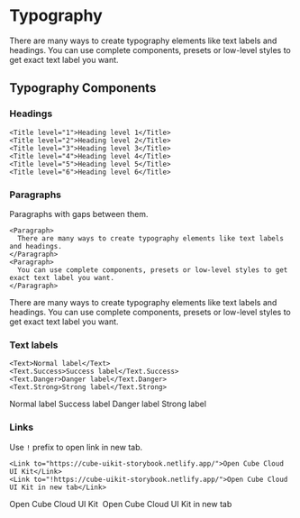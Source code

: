 
<Meta title="UIKit/Typography" />

<Root/>

# Typography

There are many ways to create typography elements like text labels and headings. You can use complete components, presets or low-level styles to get exact text label you want.

## Typography Components

### Headings

```
<Title level="1">Heading level 1</Title>
<Title level="2">Heading level 2</Title>
<Title level="3">Heading level 3</Title>
<Title level="4">Heading level 4</Title>
<Title level="5">Heading level 5</Title>
<Title level="6">Heading level 6</Title>
```

<Card>
  <Flow gap="1x">
    <Title level="1">Heading level 1</Title>
    <Title level="2">Heading level 2</Title>
    <Title level="3">Heading level 3</Title>
    <Title level="4">Heading level 4</Title>
    <Title level="5">Heading level 5</Title>
    <Title level="6">Heading level 6</Title>
  </Flow>
</Card>

### Paragraphs

Paragraphs with gaps between them.

```
<Paragraph>
  There are many ways to create typography elements like text labels and headings.
</Paragraph>
<Paragraph>
  You can use complete components, presets or low-level styles to get exact text label you want.
</Paragraph>
```

<Root>
  <Card gap="2x">
    <Paragraph>
      There are many ways to create typography elements like text labels and headings.
    </Paragraph>
    <Paragraph>
      You can use complete components, presets or low-level styles to get exact text label you want.
    </Paragraph>
  </Card>
</Root>

### Text labels

```
<Text>Normal label</Text>
<Text.Success>Success label</Text.Success>
<Text.Danger>Danger label</Text.Danger>
<Text.Strong>Strong label</Text.Strong>
```

<Card>
  <Space>
    <Text>Normal label</Text>
    <Text.Success>Success label</Text.Success>
    <Text.Danger>Danger label</Text.Danger>
    <Text.Strong>Strong label</Text.Strong>
  </Space>
</Card>

### Links

Use `!` prefix to open link in new tab.

```
<Link to="https://cube-uikit-storybook.netlify.app/">Open Cube Cloud UI Kit</Link>
<Link to="!https://cube-uikit-storybook.netlify.app/">Open Cube Cloud UI Kit in new tab</Link>
```

<Paragraph>
  <Link to="https://cube-uikit-storybook.netlify.app/">Open Cube Cloud UI Kit</Link>&nbsp;
  <Link to="!https://cube-uikit-storybook.netlify.app/">Open Cube Cloud UI Kit in new tab</Link>
</Paragraph>


